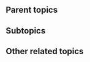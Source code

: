 {{subpages}}
{{TOC|right}}
==Parent topics==
{{r|Conspiracy theory}}
{{r|Barack Obama}}
{{r|Kenya}} 

==Subtopics==
{{r|Orly Taitz}}

==Other related topics==
{{r|John Carter (politician)}}
{{r|John Campbell (politician)}}
{{r|John Culberson}}
{{r|Lou Dobbs}}
{{r|Bob Goodlatte}}
{{r|Andrea Shea King}}
{{r|Rush Limbaugh}}
{{r|Randy Neugebauer}}
{{r|Sarah Palin}}
{{r|Bill Posey}}
{{r|Michael Savage}}
{{r|WorldNetDaily}}